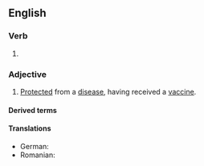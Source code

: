 ==English==

===Verb===
{{head|en|verb form}}

# {{en-past of|vaccinate}}

===Adjective===
{{en-adj}}

# [[protect|Protected]] from a [[disease]], having received a [[vaccine]].
#: {{ux|en|I'll come and see you again once I'm fully '''vaccinated'''.}}

====Derived terms====
{{col4|en
|fully vaccinated
|nonvaccinated
|partially vaccinated
|unvaccinated
}}

====Translations====
{{trans-top|vaccinated}}
{{trans-mid}}
* German: {{t+|de|geimpft}}
* Romanian: {{t|ro|vaccinat}}
{{trans-bottom}}